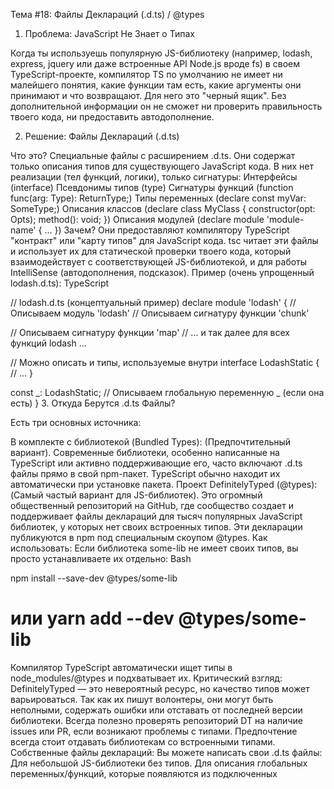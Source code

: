 Тема #18: Файлы Деклараций (.d.ts) / @types

1. Проблема: JavaScript Не Знает о Типах

Когда ты используешь популярную JS-библиотеку (например, lodash, express, jquery или даже встроенные API Node.js вроде fs) в своем TypeScript-проекте, компилятор TS по умолчанию не имеет ни малейшего понятия, какие функции там есть, какие аргументы они принимают и что возвращают. Для него это "черный ящик". Без дополнительной информации он не сможет ни проверить правильность твоего кода, ни предоставить автодополнение.

2. Решение: Файлы Деклараций (.d.ts)

Что это? Специальные файлы с расширением .d.ts. Они содержат только описания типов для существующего JavaScript кода. В них нет реализации (тел функций, логики), только сигнатуры:
Интерфейсы (interface)
Псевдонимы типов (type)
Сигнатуры функций (function func(arg: Type): ReturnType;)
Типы переменных (declare const myVar: SomeType;)
Описания классов (declare class MyClass { constructor(opt: Opts); method(): void; })
Описания модулей (declare module 'module-name' { ... })
Зачем? Они предоставляют компилятору TypeScript "контракт" или "карту типов" для JavaScript кода. tsc читает эти файлы и использует их для статической проверки твоего кода, который взаимодействует с соответствующей JS-библиотекой, и для работы IntelliSense (автодополнения, подсказок).
Пример (очень упрощенный lodash.d.ts):
TypeScript

// lodash.d.ts (концептуальный пример)
declare module 'lodash' { // Описываем модуль 'lodash'
  // Описываем сигнатуру функции 'chunk'

  // Описываем сигнатуру функции 'map'
  // ... и так далее для всех функций lodash ...

  // Можно описать и типы, используемые внутри
  interface LodashStatic {
     // ...
  }

  const _: LodashStatic; // Описываем глобальную переменную _ (если она есть)
}
3. Откуда Берутся .d.ts Файлы?

Есть три основных источника:

В комплекте с библиотекой (Bundled Types): (Предпочтительный вариант). Современные библиотеки, особенно написанные на TypeScript или активно поддерживающие его, часто включают .d.ts файлы прямо в свой npm-пакет. TypeScript обычно находит их автоматически при установке пакета.
Проект DefinitelyTyped (@types): (Самый частый вариант для JS-библиотек). Это огромный общественный репозиторий на GitHub, где сообщество создает и поддерживает файлы деклараций для тысяч популярных JavaScript библиотек, у которых нет своих встроенных типов. Эти декларации публикуются в npm под специальным скоупом @types.
Как использовать: Если библиотека some-lib не имеет своих типов, вы просто устанавливаете их отдельно:
Bash

npm install --save-dev @types/some-lib
# или yarn add --dev @types/some-lib
Компилятор TypeScript автоматически ищет типы в node_modules/@types и подхватывает их.
Критический взгляд: DefinitelyTyped — это невероятный ресурс, но качество типов может варьироваться. Так как их пишут волонтеры, они могут быть неполными, содержать ошибки или отставать от последней версии библиотеки. Всегда полезно проверять репозиторий DT на наличие issues или PR, если возникают проблемы с типами. Предпочтение всегда стоит отдавать библиотекам со встроенными типами.
Собственные файлы деклараций: Вы можете написать свои .d.ts файлы:
Для небольшой JS-библиотеки без типов.
Для описания глобальных переменных/функций, которые появляются из подключенных <script> тегов.
Для расширения (augmentation) существующих типов из других .d.ts файлов (например, добавление кастомных свойств к глобальному window).
4. "Окружающие" Декларации (declare)

Внутри .d.ts файлов (а иногда и в .ts, хотя реже) используется ключевое слово declare. Оно говорит TypeScript: "Сущность с этим именем и типом уже существует где-то во время выполнения (в JS коде, в среде); тебе не нужно проверять ее реализацию, просто знай о ее типе".
TypeScript

// В файле my-globals.d.ts
declare const MY_GLOBAL_API_KEY: string;
declare function legacyAnalytics(eventName: string): void;

declare module 'untyped-module' { // Говорим, что модуль есть, но без типов
  const anything: any;
}

declare module 'existing-module' { // Расширяем существующий модуль
    interface ExistingInterface {
        addedProperty?: string;
    }
}
Критический взгляд: declare — это мост между миром типов TS и миром рантайма JS. Используется для описания того, что TS сам "не видит", но что будет доступно при запуске кода.
5. Написание Собственных .d.ts

Критический взгляд: Это может быть сложной задачей для нетривиальных библиотек. Требует хорошего понимания как самой JS-библиотеки, так и системы типов TypeScript. Часто проще начать с генерации базовых типов (есть инструменты вроде dts-gen) и затем дорабатывать вручную. Это важный навык, если вы работаете в смешанной TS/JS среде или публикуете свои JS библиотеки с поддержкой TS.
Итог по Теме #18:

Файлы деклараций .d.ts — это жизненно важный клей, позволяющий TypeScript эффективно работать с экосистемой JavaScript. Благодаря им мы получаем статическую проверку и автодополнение для тысяч JS-библиотек. Основной источник — проект DefinitelyTyped (@types), но в идеале библиотеки должны поставлять типы сами. Понимание того, как TS находит и использует эти файлы, и как читать (а иногда и писать) декларации — необходимый навык для TypeScript разработчика.
